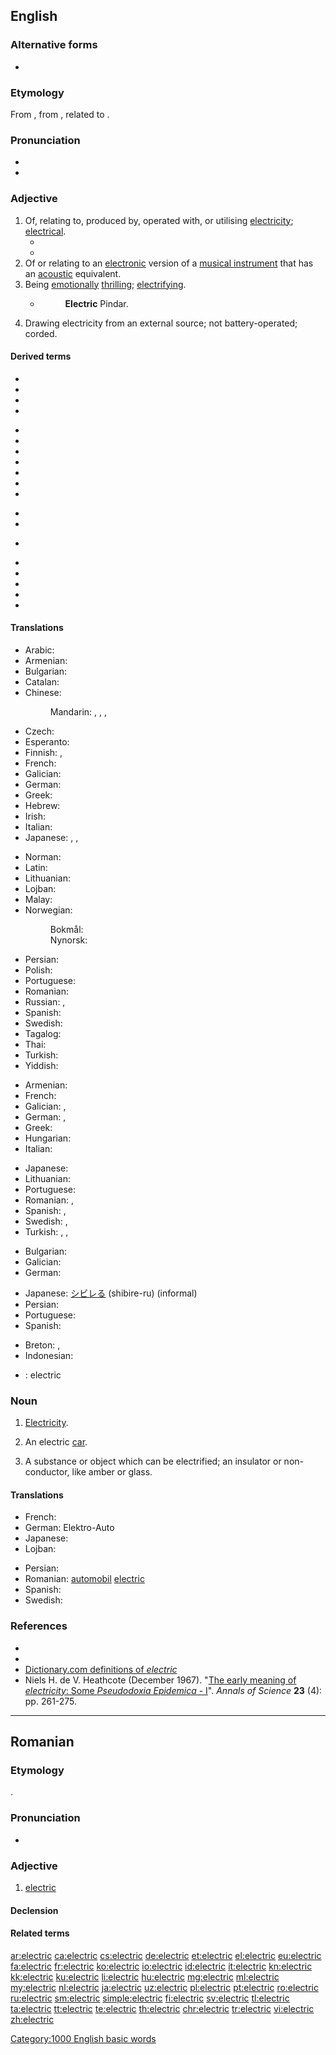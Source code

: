 ==English==

===Alternative forms===
* {{l|en|electrick}} {{qualifier|chiefly archaic}}

===Etymology===
From {{etyl|NL.|en}} {{m|la|ēlectricus||of amber}}, from {{etyl|grc|en}} {{m|grc|ἤλεκτρον||amber}}, related to {{m|grc|ἠλέκτωρ||shining sun}}.

===Pronunciation===
* {{IPA|/ɪˈlɛktɹɪk/|lang=en}}
* {{audio|en-us-electric.ogg|Audio (US)|lang=en}}

===Adjective===
{{en-adj|-}}

# Of, relating to, produced by, operated with, or utilising [[electricity]]; [[electrical]].
#* {{quote-book|year=2006|author={{w|Edwin Black}}|title=Internal Combustion
|chapter=1|url=http://openlibrary.org/works/OL4103950W
|passage=But '''electric''' vehicles and the batteries that made them run became ensnared in corporate scandals, fraud, and monopolistic corruption that shook the confidence of the nation and inspired automotive upstarts.}}
#* {{quote-magazine|date=2013-07-20|volume=408|issue=8845|magazine={{w|The Economist}}
|title=[http://www.economist.com/news/http://www.economist.com/news/asia/21582043-villagers-enjoy-sunlight-after-dark-out-gloom Out of the gloom]
|passage=[Rural solar plant] schemes are of little help to industry or other heavy users of electricity. Nor is solar power yet as cheap as the grid. For all that, the rapid arrival of '''electric''' light to Indian villages is long overdue. When the national grid suffers its next huge outage, as it did in July 2012 when hundreds of millions were left in the dark, look for specks of light in the villages.}}
# Of or relating to an [[electronic]] version of a [[musical instrument]] that has an [[acoustic]] equivalent.
# Being [[emotionally]] [[thrilling]]; [[electrifying]].
#* {{w|Elizabeth Barrett Browning}}
#*: '''Electric''' Pindar.
# Drawing electricity from an external source; not battery-operated; corded.
#: {{ux|en|Is that a rechargeable vacuum? No, it's '''electric'''.}}

====Derived terms====
{{rel-top3|Terms derived from ''electric''}}
* {{l|en|acoustic-electric}}
* {{l|en|electrical}}
* {{l|en|electrical outlet}}
* {{l|en|electrical engineer}}
{{rel-mid3}}
* {{l|en|electric bass}}
* {{l|en|electric blues}}
* {{l|en|electric cello}}
* {{l|en|electric chair}}
* {{l|en|electric darts}}
* {{l|en|electric dulcimer}}
* {{l|en|electric eye}}
{{rel-mid3}}
* {{l|en|electric fence}}
* {{l|en|electric flux}}
* {{l|en|electric grid}} {{gloss|[[power grid]]}}
* {{l|en|electric guitar}}
* {{l|en|electric harp}}
* {{l|en|electric sitar}}
* {{l|en|electric shock}}
* {{l|en|electric violin}}
{{rel-bottom}}

====Translations====
{{trans-top|electrical}}
* Arabic: {{t|ar|كَهْرَبَائِيّ}}
* Armenian: {{t+|hy|էլեկտրական}}
* Bulgarian: {{t|bg|електрически|tr=elektríčeski}}
* Catalan: {{t|ca|elèctric}}
* Chinese:
*: Mandarin: {{t+|cmn|電動|sc=Hani}}, {{t+|cmn|电动|tr=diàndòng|sc=Hani}}, {{t|cmn|電氣|sc=Hani}}, {{t+|cmn|电气|tr=diànqì|sc=Hani}}
* Czech: {{t+|cs|elektrický|m}}
* Esperanto: {{t|eo|elektra}}
* Finnish: {{t+|fi|sähköinen}}, {{t|fi|sähkö-}}
* French: {{t+|fr|électrique}}
* Galician: {{t|gl|eléctrico}}
* German: {{t+|de|elektrisch}}
* Greek: {{t+|el|ηλεκτρικός}}
* Hebrew: {{t|he|חשמלי|tr=khashmalí}}
* Irish: {{t|ga|leictreach}}
* Italian: {{t+|it|elettrico}}
* Japanese: {{t|ja|電動の|tr=でんどうの, dendō-no}}, {{t|ja|電気的な|tr=でんきてきな, denkiteki-na}}, {{t|ja|エレクトリック|tr=erektrikku}}
{{trans-mid}}
* Norman: {{t|nrf|êlectrique}}
* Latin: {{t|la|electricus}}
* Lithuanian: {{t|lt|elektrinis}}
* Lojban: {{t|jbo|dikca}}
* Malay: {{t|ms|elektrik}}
* Norwegian:
*: Bokmål: {{t|nb|elektrisk}}
*: Nynorsk: {{t|nn|elektrisk}}
* Persian: {{t+|fa|برقي|tr=barghi}}
* Polish: {{t+|pl|elektryczny}}
* Portuguese: {{t+|pt|elétrico}}
* Romanian: {{t+|ro|electric}}
* Russian: {{t+|ru|электри́ческий}}, {{t+|ru|электро-}}
* Spanish: {{t+|es|eléctrico}}
* Swedish: {{t+|sv|elektrisk}}
* Tagalog: {{t|tl|dagitbin}}
* Thai: {{t+|th|ไฟฟ้า|sc=Thai}}
* Turkish: {{t+|tr|elektrikli}}
* Yiddish: {{t|yi|עלעקטריש}}
{{trans-bottom}}

{{trans-top|electronic (musical instrument)}}
* Armenian: {{t+|hy|էլեկտրական}}
* French: {{t+|fr|électrique}}
* Galician: {{t|gl|eléctrico|m}}, {{t|gl|eléctrica|f}}
* German: {{t+|de|elektronisch}}, {{t+|de|elektrisch}}
* Greek: {{t+|el|ηλεκτρικός|m}}
* Hungarian: {{t+|hu|elektromos}}
* Italian: {{t+|it|elettronico|m}}
{{trans-mid}}
* Japanese: {{t|ja|電気的な|tr=denkiteki-na}}
* Lithuanian: {{t+|lt|elektroninis}}
* Portuguese: {{t+|pt|elétrico}}
* Romanian: {{t+|ro|electric|m}}, {{t+|ro|electronic|m}}
* Spanish: {{t+|es|eléctrico}} {{gloss|guitars}}, {{t+|es|electrónico}} {{gloss|other than guitars}}
* Swedish: {{t+|sv|elektrisk}}, {{t|sv|el-}}
* Turkish: {{t+|tr|elektrikli}}, {{t+|tr|elektrik}}, {{t|tr|elektro-}}
{{trans-bottom}}

{{trans-top|emotionally thrilling}}
* Bulgarian: {{t+|bg|наелектризиращ}}
* Galician: {{t+|gl|electrizante}}
* German: {{t+|de|elektrisierend}}
{{trans-mid}}
* Japanese: [[シビレる]] (shibire-ru) (informal)
* Persian: {{t+|fa|پرهیجان|tr=por-hayajân|sc=fa-Arab}}
* Portuguese: {{t|pt|eletrizante}}
* Spanish: {{t+|es|electrizante}}
{{trans-bottom}}

{{checktrans-top}}
* Breton: {{t-check|br|tredanek}}, {{t-check|br|tredanel}}
* Indonesian: {{t-check|id|listrik}}
* {{ttbc|ia}}: electric
{{trans-bottom}}

===Noun===
{{en-noun|-|s}}

# {{lb|en|informal|uncountable}} [[electricity#English|Electricity]].
# {{lb|en|rare|countable}} An electric [[car]].
# {{lb|en|archaic}} A substance or object which can be electrified; an insulator or non-conductor, like amber or glass.

====Translations====
{{trans-top|electric car}}
* French: {{t|fr|voiture électrique|f}}
* German: Elektro-Auto
* Japanese: {{t|ja|電気自動車|tr=denki-jidōsha}}
* Lojban: {{t|jbo|dicma'e}}
{{trans-mid}}
* Persian: {{t|fa|ماشين برقي|tr=mashine barghi}}
* Romanian: [[automobil]] [[electric]] {{g|n}}
* Spanish: {{t|es|coche eléctrico|m}}
* Swedish: {{t+|sv|elbil}}
{{trans-bottom}}

===References===
* {{R:Webster 1828}}
* {{R:Webster 1913}}
* [http://dictionary.reference.com/browse/electric Dictionary.com definitions of ''electric'']
* Niels H. de V. Heathcote (December 1967). "[http://dx.doi.org/10.1080/00033796700203316 The early meaning of ''electricity'': Some ''Pseudodoxia Epidemica'' - I]". ''Annals of Science'' '''23''' (4): pp. 261-275.

[[Category:1000 English basic words]]

----

==Romanian==

===Etymology===
{{bor|ro|fr|électrique}}.

===Pronunciation===
* {{IPA|/eˈlek.trik/|lang=ro}}

===Adjective===
{{ro-adj|4}}

# [[#English|electric]]

====Declension====
{{ro-adj-4}}

====Related terms====
{{rel3|lang=ro|electrician|electricitate|electrificare|electrificat|electriza|electrizare|electrizant|electrizat}}

[[ar:electric]]
[[ca:electric]]
[[cs:electric]]
[[de:electric]]
[[et:electric]]
[[el:electric]]
[[eu:electric]]
[[fa:electric]]
[[fr:electric]]
[[ko:electric]]
[[io:electric]]
[[id:electric]]
[[it:electric]]
[[kn:electric]]
[[kk:electric]]
[[ku:electric]]
[[li:electric]]
[[hu:electric]]
[[mg:electric]]
[[ml:electric]]
[[my:electric]]
[[nl:electric]]
[[ja:electric]]
[[uz:electric]]
[[pl:electric]]
[[pt:electric]]
[[ro:electric]]
[[ru:electric]]
[[sm:electric]]
[[simple:electric]]
[[fi:electric]]
[[sv:electric]]
[[tl:electric]]
[[ta:electric]]
[[tt:electric]]
[[te:electric]]
[[th:electric]]
[[chr:electric]]
[[tr:electric]]
[[vi:electric]]
[[zh:electric]]